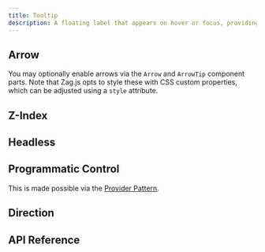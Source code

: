```yaml
---
title: Tooltip
description: A floating label that appears on hover or focus, providing additional context.
---
```















<Framework id="react">
	<Preview framework="react" files={{ 'app.tsx': DefaultReactRaw }} client:visible>
		<DefaultReact client:visible />
	</Preview>
</Framework>
<Framework id="svelte">
	<Preview framework="svelte" files={{ 'app.svelte': DefaultSvelteRaw }} client:visible>
		<DefaultSvelte client:visible />
	</Preview>
</Framework>

## Arrow

You may optionally enable arrows via the `Arrow` and `ArrowTip` component parts. Note that Zag.js opts to style these with CSS custom properties, which can be adjusted using a `style` attribute.

<Framework id="react">
	<Preview framework="react" files={{ 'app.tsx': ArrowReactRaw }} client:visible>
		<ArrowReact client:visible />
	</Preview>
</Framework>
<Framework id="svelte">
	<Preview framework="svelte" files={{ 'app.svelte': ArrowSvelteRaw }} client:visible>
		<ArrowSvelte client:visible />
	</Preview>
</Framework>

## Z-Index

<Framework id="react">
	<Preview framework="react" files={{ 'app.tsx': ZIndexReactRaw }} client:visible>
		<ZIndexReact client:visible />
	</Preview>
</Framework>
<Framework id="svelte">
	<Preview framework="svelte" files={{ 'app.svelte': ZIndexSvelteRaw }} client:visible>
		<ZIndexSvelte client:visible />
	</Preview>
</Framework>

## Headless

<Framework id="react">
	<Preview framework="react" files={{ 'app.tsx': HeadlessReactRaw }} client:visible>
		<HeadlessReact client:visible />
	</Preview>
</Framework>
<Framework id="svelte">
	<Preview framework="svelte" files={{ 'app.svelte': HeadlessSvelteRaw }} client:visible>
		<HeadlessSvelte client:visible />
	</Preview>
</Framework>

## Programmatic Control

This is made possible via the [Provider Pattern](/docs/get-started/fundamentals#provider-pattern).

<Framework id="react">
	<Preview framework="react" files={{ 'app.tsx': ProgrammaticReactRaw }} client:visible>
		<ProgrammaticReact client:visible />
	</Preview>
</Framework>
<Framework id="svelte">
	<Preview framework="svelte" files={{ 'app.svelte': ProgrammaticSvelteRaw }} client:visible>
		<ProgrammaticSvelte client:visible />
	</Preview>
</Framework>

## Direction

<Framework id="react">
	<Preview framework="react" files={{ 'app.tsx': DirReactRaw }} client:visible>
		<DirReact client:visible />
	</Preview>
</Framework>
<Framework id="svelte">
	<Preview framework="svelte" files={{ 'app.svelte': DirSvelteRaw }} client:visible>
		<DirSvelte client:visible />
	</Preview>
</Framework>

## API Reference

<ApiTable />
